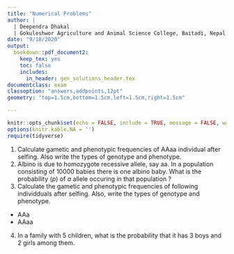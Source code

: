 ```yaml
---
title: "Numerical Problems"
author: |
  | Deependra Dhakal
  | Gokuleshwor Agriculture and Animal Science College, Baitadi, Nepal
date: "9/18/2020"
output: 
  bookdown::pdf_document2:
    keep_tex: yes
    toc: false
    includes:
      in_header: gen_solutions_header.tex
documentclass: exam
classoption: "answers,addpoints,12pt"
geometry: "top=1.5cm,bottom=1.5cm,left=1.5cm,right=1.5cm"

---
```


```r
knitr::opts_chunk$set(echo = FALSE, include = TRUE, message = FALSE, warning = FALSE)
options(knitr.kable.NA = '')
require(tidyverse)
```

1. Calculate gametic and phenotypic frequencies of AAaa individual after selfing. Also write the types of genotype and phenotype.
2. Albino is due to homozygote recessive allele, say aa. In a population consisting of 10000 babies there is one albino baby. What is the probability $(p)$ of *a* allele occuring in that population ?
3. Calculate the gametic and phenotypic frequencies of following individduals after selfing. Also, write the types of genotype and phenotype.
  - AAa
  - AAaa
4. In a family with 5 children, what is the probability that it has 3 boys and 2 girls among them.
